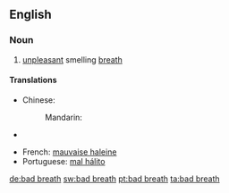 ==English==

===Noun===
{{wikipedia}}
{{infl|en|noun}}

# [[unpleasant]] smelling [[breath]]

====Translations====
{{trans-top|unpleasant breath}}
* Chinese:
*: Mandarin: {{t|zh|口臭|tr=kǒuchòu|sc=Hani}}
* {{trreq|Finnish}}
{{trans-mid}}
* French: [[mauvaise haleine]]
* Portuguese: [[mal hálito]]
{{trans-bottom}}

[[de:bad breath]]
[[sw:bad breath]]
[[pt:bad breath]]
[[ta:bad breath]]